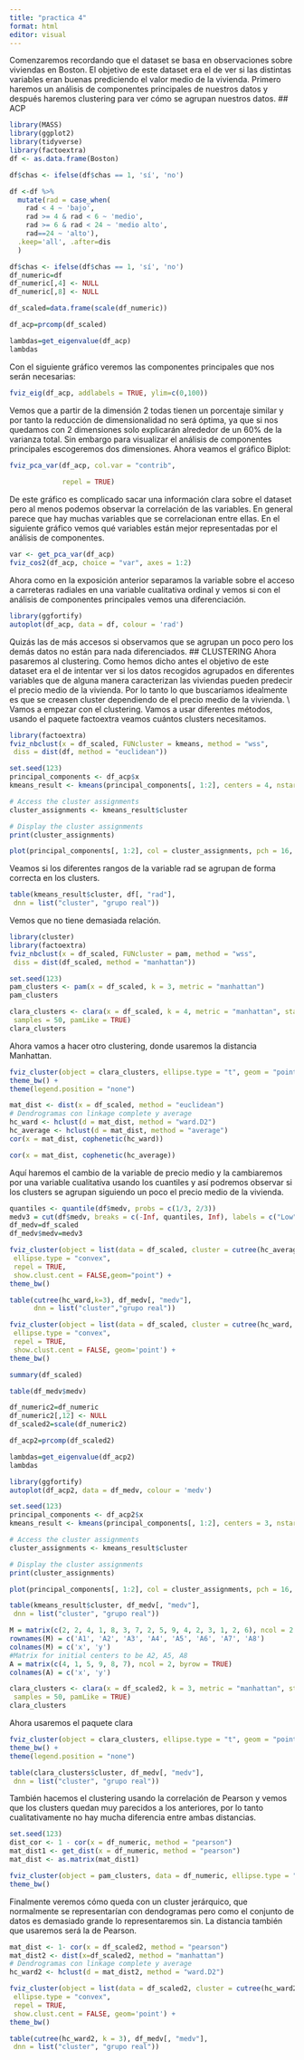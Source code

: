 ```yaml
---
title: "practica 4"
format: html
editor: visual
---
```

Comenzaremos recordando que el dataset se basa en observaciones sobre viviendas en Boston. El objetivo de este dataset era el de ver si las distintas variables eran buenas prediciendo el valor medio de la vivienda.
Primero haremos un análisis de componentes principales de nuestros datos y después haremos clustering para ver cómo se agrupan nuestros datos.
## ACP


```r
library(MASS)
library(ggplot2)
library(tidyverse)
library(factoextra)
df <- as.data.frame(Boston)
```

```r
df$chas <- ifelse(df$chas == 1, 'sí', 'no')
```

```r
df <-df %>%
  mutate(rad = case_when(
    rad < 4 ~ 'bajo',
    rad >= 4 & rad < 6 ~ 'medio',
    rad >= 6 & rad < 24 ~ 'medio alto',
    rad==24 ~ 'alto'),
  .keep='all', .after=dis
  )

```

```r
df$chas <- ifelse(df$chas == 1, 'sí', 'no')
df_numeric=df
df_numeric[,4] <- NULL
df_numeric[,8] <- NULL
```

```r
df_scaled=data.frame(scale(df_numeric))
```

```r
df_acp=prcomp(df_scaled)
```

```r
lambdas=get_eigenvalue(df_acp)
lambdas
```
 Con el siguiente gráfico veremos las componentes principales que nos serán necesarias:
 
```r
fviz_eig(df_acp, addlabels = TRUE, ylim=c(0,100))
```

Vemos que a partir de la dimensión 2 todas tienen un porcentaje similar y por tanto la reducción de dimensionalidad no será óptima, ya que si nos quedamos  con 2 dimensiones solo explicarán alrededor de un 60% de la varianza total. Sin embargo para visualizar el análisis de componentes principales escogeremos dos dimensiones.
Ahora veamos el gráfico Biplot:
```r
fviz_pca_var(df_acp, col.var = "contrib",
            
             repel = TRUE) 
```

De este gráfico es complicado sacar una información clara sobre el dataset pero al menos podemos observar la correlación de las variables. En general parece que hay muchas variables que se correlacionan entre ellas.
En el siguiente gráfico vemos qué variables están mejor representadas por el análisis de componentes.
```r
var <- get_pca_var(df_acp)
fviz_cos2(df_acp, choice = "var", axes = 1:2)
```
Ahora como en la exposición anterior separamos la variable sobre el acceso a carreteras radiales en una variable cualitativa ordinal y vemos si con el análisis de componentes principales vemos una diferenciación.

```r
library(ggfortify)
autoplot(df_acp, data = df, colour = 'rad')

```
Quizás las de más accesos si observamos que se agrupan un poco pero los demás datos no están para nada diferenciados.
## CLUSTERING
Ahora pasaremos al clustering. Como hemos dicho antes el objetivo de este dataset era el de intentar ver si los datos recogidos agrupados en diferentes variables que de alguna manera caracterizan las viviendas pueden predecir el precio medio de la vivienda. Por lo tanto lo que buscaríamos idealmente es que se creasen cluster dependiendo de el precio medio de la vivienda.
\\
Vamos a empezar con el clustering. Vamos a usar diferentes métodos, usando el paquete factoextra veamos cuántos clusters necesitamos. 
```r
library(factoextra)
fviz_nbclust(x = df_scaled, FUNcluster = kmeans, method = "wss",
 diss = dist(df, method = "euclidean")) 
```

```r
set.seed(123)
principal_components <- df_acp$x
kmeans_result <- kmeans(principal_components[, 1:2], centers = 4, nstart = 50)

# Access the cluster assignments
cluster_assignments <- kmeans_result$cluster

# Display the cluster assignments
print(cluster_assignments)
```

```r
plot(principal_components[, 1:2], col = cluster_assignments, pch = 16, main = "K-means Clustering")
```
Veamos si los diferentes rangos de la variable rad se agrupan de forma correcta en los clusters.
```r
table(kmeans_result$cluster, df[, "rad"],
 dnn = list("cluster", "grupo real"))
```
Vemos que no tiene demasiada relación.

```r
library(cluster)
library(factoextra)
fviz_nbclust(x = df_scaled, FUNcluster = pam, method = "wss",
 diss = dist(df_scaled, method = "manhattan"))
```

```r
set.seed(123)
pam_clusters <- pam(x = df_scaled, k = 3, metric = "manhattan")
pam_clusters
```

```r
clara_clusters <- clara(x = df_scaled, k = 4, metric = "manhattan", stand = TRUE,
 samples = 50, pamLike = TRUE)
clara_clusters
```
Ahora vamos a hacer otro clustering, donde usaremos la distancia Manhattan.
```r
fviz_cluster(object = clara_clusters, ellipse.type = "t", geom = "point") +
theme_bw() +
theme(legend.position = "none")
```

```r
mat_dist <- dist(x = df_scaled, method = "euclidean")
# Dendrogramas con linkage complete y average
hc_ward <- hclust(d = mat_dist, method = "ward.D2")
hc_average <- hclust(d = mat_dist, method = "average")
cor(x = mat_dist, cophenetic(hc_ward))
```

```r
cor(x = mat_dist, cophenetic(hc_average))
```
Aquí haremos el cambio de la variable de precio medio y la cambiaremos por una variable cualitativa usando los cuantiles y así podremos observar si los clusters se agrupan siguiendo un poco el precio medio de la vivienda.
```r
quantiles <- quantile(df$medv, probs = c(1/3, 2/3))
medv3 = cut(df$medv, breaks = c(-Inf, quantiles, Inf), labels = c("Low", "Medium", "High"), include.lowest = TRUE)
df_medv=df_scaled
df_medv$medv=medv3
```

```r
fviz_cluster(object = list(data = df_scaled, cluster = cutree(hc_average, k = 3)),
 ellipse.type = "convex",
 repel = TRUE,
 show.clust.cent = FALSE,geom="point") +
theme_bw()
```
```r

table(cutree(hc_ward,k=3), df_medv[, "medv"],
      dnn = list("cluster","grupo real"))
```



```r
fviz_cluster(object = list(data = df_scaled, cluster = cutree(hc_ward, k = 3)),
 ellipse.type = "convex",
 repel = TRUE,
 show.clust.cent = FALSE, geom='point') +
theme_bw()
```



```r
summary(df_scaled)
```


```r
table(df_medv$medv)
```

```r
df_numeric2=df_numeric
df_numeric2[,12] <- NULL
df_scaled2=scale(df_numeric2)
```

```r
df_acp2=prcomp(df_scaled2)
```

```r
lambdas=get_eigenvalue(df_acp2)
lambdas
```

```r
library(ggfortify)
autoplot(df_acp2, data = df_medv, colour = 'medv')
```

```r
set.seed(123)
principal_components <- df_acp2$x
kmeans_result <- kmeans(principal_components[, 1:2], centers = 3, nstart = 50)

# Access the cluster assignments
cluster_assignments <- kmeans_result$cluster

# Display the cluster assignments
print(cluster_assignments)
```

```r
plot(principal_components[, 1:2], col = cluster_assignments, pch = 16, main = "K-means Clustering")
```


```r
table(kmeans_result$cluster, df_medv[, "medv"],
 dnn = list("cluster", "grupo real"))
```

```r
M = matrix(c(2, 2, 4, 1, 8, 3, 7, 2, 5, 9, 4, 2, 3, 1, 2, 6), ncol = 2, byrow = TRUE)
rownames(M) = c('A1', 'A2', 'A3', 'A4', 'A5', 'A6', 'A7', 'A8')
colnames(M) = c('x', 'y')
#Matrix for initial centers to be A2, A5, A8
A = matrix(c(4, 1, 5, 9, 8, 7), ncol = 2, byrow = TRUE)
colnames(A) = c('x', 'y')

```

```r
clara_clusters <- clara(x = df_scaled2, k = 3, metric = "manhattan", stand = TRUE,
 samples = 50, pamLike = TRUE)
clara_clusters
```
Ahora usaremos el paquete clara
```r
fviz_cluster(object = clara_clusters, ellipse.type = "t", geom = "point") +
theme_bw() +
theme(legend.position = "none")

```

```r
table(clara_clusters$cluster, df_medv[, "medv"],
 dnn = list("cluster", "grupo real"))
```
También hacemos el clustering  usando la correlación de Pearson y vemos que los clusters quedan muy parecidos a los anteriores, por lo tanto cualitativamente no hay mucha diferencia entre ambas distancias.
```r
set.seed(123)
dist_cor <- 1 - cor(x = df_numeric, method = "pearson")
mat_dist1 <- get_dist(x = df_numeric, method = "pearson")
mat_dist <- as.matrix(mat_dist1)

```

```r
fviz_cluster(object = pam_clusters, data = df_numeric, ellipse.type = "t", repel = TRUE,diss=mat_dist,geom="point") +
theme_bw()
```

Finalmente veremos cómo queda con un cluster jerárquico, que normalmente se representarían con dendogramas pero como el conjunto de datos es demasiado grande lo representaremos sin. La distancia también que usaremos será la de Pearson.
```r
mat_dist <- 1- cor(x = df_scaled2, method = "pearson")
mat_dist2 <- dist(x=df_scaled2, method = "manhattan")
# Dendrogramas con linkage complete y average
hc_ward2 <- hclust(d = mat_dist2, method = "ward.D2")
```

```r
fviz_cluster(object = list(data = df_scaled2, cluster = cutree(hc_ward2, k = 3)),
 ellipse.type = "convex",
 repel = TRUE,
 show.clust.cent = FALSE, geom='point') +
theme_bw()
```

```r
table(cutree(hc_ward2, k = 3), df_medv[, "medv"],
 dnn = list("cluster", "grupo real"))
```
